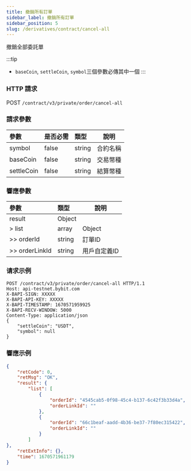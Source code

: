 ```yaml
---
title: 撤銷所有訂單
sidebar_label: 撤銷所有訂單
sidebar_position: 5
slug: /derivatives/contract/cancel-all
---
```


撤銷全部委託單

:::tip
- `baseCoin`, `settleCoin`, `symbol`三個參數必傳其中一個
:::

### HTTP 請求
POST `/contract/v3/private/order/cancel-all`

### 請求參數
| 參數 | 是否必需 | 類型 | 說明|
|:----- |:-------|:-----|------ |
|symbol |false|string |合約名稱 |
|baseCoin |false|string |交易幣種 |
|settleCoin |false|string |結算幣種 |

### 響應參數
| 參數 | 類型 | 說明|
|:----- |:-----|----- |
|result |Object | |
|> list |array |Object |
|>> orderId |string |訂單ID |
|>> orderLinkId |string |用戶自定義ID |

### 请求示例

```http
POST /contract/v3/private/order/cancel-all HTTP/1.1
Host: api-testnet.bybit.com
X-BAPI-SIGN: XXXXX
X-BAPI-API-KEY: XXXXX
X-BAPI-TIMESTAMP: 1670571959925
X-BAPI-RECV-WINDOW: 5000
Content-Type: application/json
{
    "settleCoin": "USDT",
    "symbol": null
}
```

### 響應示例

```json
{
    "retCode": 0,
    "retMsg": "OK",
    "result": {
        "list": [
            {
                "orderId": "4545cab5-0f98-45c4-b137-6c42f3b33d4a",
                "orderLinkId": ""
            },
            {
                "orderId": "66c1beaf-aadd-4b36-be37-7f80ec315422",
                "orderLinkId": ""
            }
        ]
},
    "retExtInfo": {},
    "time": 1670571961179
}
```